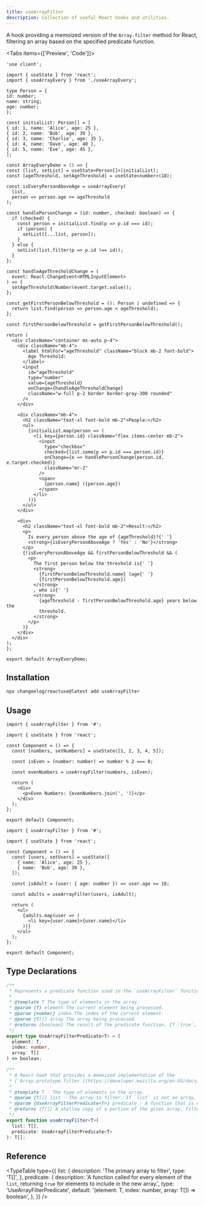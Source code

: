 ```yaml
---
title: useArrayFilter
description: Collection of useful React hooks and utilities.
---
```


A hook providing a memoized version of the `Array.filter` method for React, filtering an array based on the specified predicate function.

<Tabs items={['Preview', 'Code']}>
  <Tab value="Preview">
    <ArrayFilterDemo />
  </Tab>
  <Tab value="Code">
  ```tsx
'use client';

import { useState } from 'react';
import { useArrayEvery } from './useArrayEvery';

type Person = {
  id: number;
  name: string;
  age: number;
};

const initialList: Person[] = [
  { id: 1, name: 'Alice', age: 25 },
  { id: 2, name: 'Bob', age: 30 },
  { id: 3, name: 'Charlie', age: 35 },
  { id: 4, name: 'Dave', age: 40 },
  { id: 5, name: 'Eve', age: 45 },
];

const ArrayEveryDemo = () => {
  const [list, setList] = useState<Person[]>(initialList);
  const [ageThreshold, setAgeThreshold] = useState<number>(18);

  const isEveryPersonAboveAge = useArrayEvery(
    list,
    person => person.age >= ageThreshold
  );

  const handlePersonChange = (id: number, checked: boolean) => {
    if (checked) {
      const person = initialList.find(p => p.id === id);
      if (person) {
        setList([...list, person]);
      }
    } else {
      setList(list.filter(p => p.id !== id));
    }
  };

  const handleAgeThresholdChange = (
    event: React.ChangeEvent<HTMLInputElement>
  ) => {
    setAgeThreshold(Number(event.target.value));
  };

  const getFirstPersonBelowThreshold = (): Person | undefined => {
    return list.find(person => person.age < ageThreshold);
  };

  const firstPersonBelowThreshold = getFirstPersonBelowThreshold();

  return (
    <div className="container mx-auto p-4">
      <div className="mb-4">
        <label htmlFor="ageThreshold" className="block mb-2 font-bold">
          Age Threshold:
        </label>
        <input
          id="ageThreshold"
          type="number"
          value={ageThreshold}
          onChange={handleAgeThresholdChange}
          className="w-full p-2 border border-gray-300 rounded"
        />
      </div>

      <div className="mb-4">
        <h2 className="text-xl font-bold mb-2">People:</h2>
        <ul>
          {initialList.map(person => (
            <li key={person.id} className="flex items-center mb-2">
              <input
                type="checkbox"
                checked={list.some(p => p.id === person.id)}
                onChange={e => handlePersonChange(person.id, e.target.checked)}
                className="mr-2"
              />
              <span>
                {person.name} ({person.age})
              </span>
            </li>
          ))}
        </ul>
      </div>

      <div>
        <h2 className="text-xl font-bold mb-2">Result:</h2>
        <p>
          Is every person above the age of {ageThreshold}?{' '}
          <strong>{isEveryPersonAboveAge ? 'Yes' : 'No'}</strong>
        </p>
        {!isEveryPersonAboveAge && firstPersonBelowThreshold && (
          <p>
            The first person below the threshold is{' '}
            <strong>
              {firstPersonBelowThreshold.name} (age{' '}
              {firstPersonBelowThreshold.age})
            </strong>
            , who is{' '}
            <strong>
              {ageThreshold - firstPersonBelowThreshold.age} years below the
              threshold.
            </strong>
          </p>
        )}
      </div>
    </div>
  );
};

export default ArrayEveryDemo;

  ```
  </Tab>
  </Tabs>

  ## Installation

```bash
npx changeelog/reactuse@latest add useArrayFilter
```

## Usage

```tsx
import { useArrayFilter } from '#';

import { useState } from 'react';

const Component = () => {
  const [numbers, setNumbers] = useState([1, 2, 3, 4, 5]);

  const isEven = (number: number) => number % 2 === 0;

  const evenNumbers = useArrayFilter(numbers, isEven);

  return (
    <div>
      <p>Even Numbers: {evenNumbers.join(', ')}</p>
    </div>
  );
};

export default Component;
```

```tsx
import { useArrayFilter } from '#';

import { useState } from 'react';

const Component = () => {
  const [users, setUsers] = useState([
    { name: 'Alice', age: 25 },
    { name: 'Bob', age: 30 },
  ]);

  const isAdult = (user: { age: number }) => user.age >= 18;

  const adults = useArrayFilter(users, isAdult);

  return (
    <ul>
      {adults.map(user => (
        <li key={user.name}>{user.name}</li>
      ))}
    </ul>
  );
};

export default Component;
```

## Type Declarations

```typescript
/**
 * Represents a predicate function used in the `useArrayFilter` function.
 *
 * @template T The type of elements in the array.
 * @param {T} element The current element being processed.
 * @param {number} index The index of the current element.
 * @param {T[]} array The array being processed.
 * @returns {boolean} The result of the predicate function. If `true`, the element is included in the filtered array.
 */
export type UseArrayFilterPredicate<T> = (
  element: T,
  index: number,
  array: T[]
) => boolean;

/**
 * A React hook that provides a memoized implementation of the
 * [`Array.prototype.filter`](https://developer.mozilla.org/en-US/docs/Web/JavaScript/Reference/Global_Objects/Array/filter) method.
 *
 * @template T - The type of elements in the array.
 * @param {T[]} list - The array to filter. If `list` is not an array, an error message is logged to the console and the hook returns an empty array.
 * @param {UseArrayFilterPredicate<T>} predicate - A function that is called for every element of the given `list`, returning `true` for elements to include in the new array.
 * @returns {T[]} A shallow copy of a portion of the given array, filtered down to just the elements from the given array that pass the test implemented by the provided function. If no elements pass the test, an empty array will be returned.
 */
export function useArrayFilter<T>(
  list: T[],
  predicate: UseArrayFilterPredicate<T>
): T[];
```

## Reference

<TypeTable
  type={{
    list: {
      description: 'The primary array to filter',
      type: 'T[]',
    },
    predicate: {
      description:
        'A function called for every element of the `list`, returning `true` for elements to include in the new array.',
      type: 'UseArrayFilterPredicate<T>',
      default: '(element: T, index: number, array: T[]) => boolean',
    },
  }}
/>
